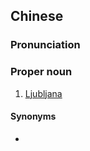==Chinese==
{{zh-forms|s=卢比安纳|gloss=-}}

===Pronunciation===
{{zh-pron
|m=Lúbǐ'ānnà
|c=lou4 bei2 on1 naap6
|cat=pn
}}

===Proper noun===
{{zh-proper noun}}

# {{lb|zh|Taiwan}} [[Ljubljana]] {{gloss|capital city of Slovenia}}

====Synonyms====
* {{qualifier|Mainland China}} {{zh-l|盧布爾雅那}}